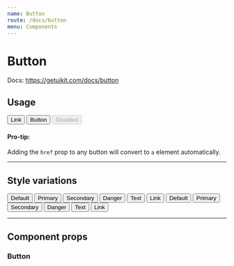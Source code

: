 ```yaml
---
name: Button
route: /docs/button
menu: Components
---
```



# Button
Docs: https://getuikit.com/docs/button

## Usage
<Playground>
  <Button href="/">Link</Button>
  <Button>Button</Button>
  <Button disabled>Disabled</Button>
</Playground>

#### Pro-tip:
Adding the `href` prop to any button will convert to `a` element automatically.

---

## Style variations
<Playground>
  <Margin>
    <Button>Default</Button>
    <Button variant="primary">Primary</Button>
    <Button variant="secondary">Secondary</Button>
    <Button variant="danger">Danger</Button>
    <Button variant="text">Text</Button>
    <Button variant="link">Link</Button>
  </Margin>
  <Margin>
    <Button href="/">Default</Button>
    <Button variant="primary" href="/">Primary</Button>
    <Button variant="secondary" href="/">Secondary</Button>
    <Button variant="danger" href="/">Danger</Button>
    <Button variant="text" href="/">Text</Button>
    <Button variant="link" href="/">Link</Button>
  </Margin>
</Playground>

---

## Component props
### Button
<PropsTable of={Button} />
